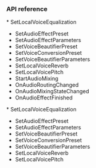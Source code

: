 <PlatformWrapper platform="unity">

### API reference

<ProductWrapper notAllowed="voice-calling">
* <Link to="{{Global.API_REF_UNITY_ROOT}}/class_irtcengine.html#ariaid-title150">SetLocalVoiceEqualization</Link>

* <Link to="{{Global.API_REF_UNITY_ROOT}}/class_irtcengine.html#api_irtcengine_setaudioeffectpreset">SetAudioEffectPreset</Link>

* <Link to="{{Global.API_REF_UNITY_ROOT}}/class_irtcengine.html#ariaid-title114">SetAudioEffectParameters</Link>

* <Link to="{{Global.API_REF_UNITY_ROOT}}/class_irtcengine.html#ariaid-title171">SetVoiceBeautifierPreset</Link>

* <Link to="{{Global.API_REF_UNITY_ROOT}}/class_irtcengine.html#ariaid-title172">SetVoiceConversionPreset</Link>

* <Link to="{{Global.API_REF_UNITY_ROOT}}/class_irtcengine.html#api_irtcengine_setvoicebeautifierparameters">SetVoiceBeautifierParameters</Link>

* <Link to="{{Global.API_REF_UNITY_ROOT}}/class_irtcengine.html#api_irtcengine_setlocalvoicereverb">SetLocalVoiceReverb</Link>

* <Link to="{{Global.API_REF_UNITY_ROOT}}/class_irtcengine.html#ariaid-title151">SetLocalVoicePitch</Link>

* <Link to="{{Global.API_REF_UNITY_ROOT}}/class_irtcengine.html#api_irtcengine_startaudiomixing">StartAudioMixing</Link>

* <Link to="{{Global.API_REF_UNITY_ROOT}}/class_irtcengineeventhandler.html#callback_irtcengineeventhandler_onaudioroutingchanged">OnAudioRoutingChanged</Link>

* <Link to="{{Global.API_REF_UNITY_ROOT}}/class_irtcengineeventhandler.html#callback_irtcengineeventhandler_onaudiomixingstatechanged">OnAudioMixingStateChanged</Link>

* <Link to="{{Global.API_REF_UNITY_ROOT}}/class_irtcengineeventhandler.html#callback_irtcengineeventhandler_onaudioeffectfinished">OnAudioEffectFinished</Link>

</ProductWrapper>

<ProductWrapper product="voice-calling">
* <Link to="{{Global.API_REF_UNITY_ROOT_VOICE_SDK}}/class_irtcengine.html#api_irtcengine_setlocalvoiceequalization">SetLocalVoiceEqualization</Link>

* <Link to="{{Global.API_REF_UNITY_ROOT_VOICE_SDK}}/class_irtcengine.html#api_irtcengine_setaudioeffectpreset">SetAudioEffectPreset</Link>

* <Link to="{{Global.API_REF_UNITY_ROOT_VOICE_SDK}}/class_irtcengine.html#api_irtcengine_setaudioeffectparameters">SetAudioEffectParameters</Link>

* <Link to="{{Global.API_REF_UNITY_ROOT_VOICE_SDK}}/class_irtcengine.html#api_irtcengine_setvoicebeautifierpreset">SetVoiceBeautifierPreset</Link>

* <Link to="{{Global.API_REF_UNITY_ROOT_VOICE_SDK}}/class_irtcengine.html#api_irtcengine_setvoiceconversionpreset">SetVoiceConversionPreset</Link>

* <Link to="{{Global.API_REF_UNITY_ROOT_VOICE_SDK}}/class_irtcengine.html#api_irtcengine_setvoicebeautifierparameters">SetVoiceBeautifierParameters</Link>

* <Link to="{{Global.API_REF_UNITY_ROOT_VOICE_SDK}}/class_irtcengine.html#api_irtcengine_setlocalvoicereverb">SetLocalVoiceReverb</Link>

* <Link to="{{Global.API_REF_UNITY_ROOT_VOICE_SDK}}/class_irtcengine.html#api_irtcengine_setlocalvoicepitch">SetLocalVoicePitch</Link>
</ProductWrapper>

</PlatformWrapper>
